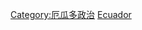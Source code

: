 {{Commons cat|Government of Ecuador}}

[[Category:厄瓜多政治|Category:厄瓜多政治]]
[[Category:南美洲各國政府|Ecuador]]